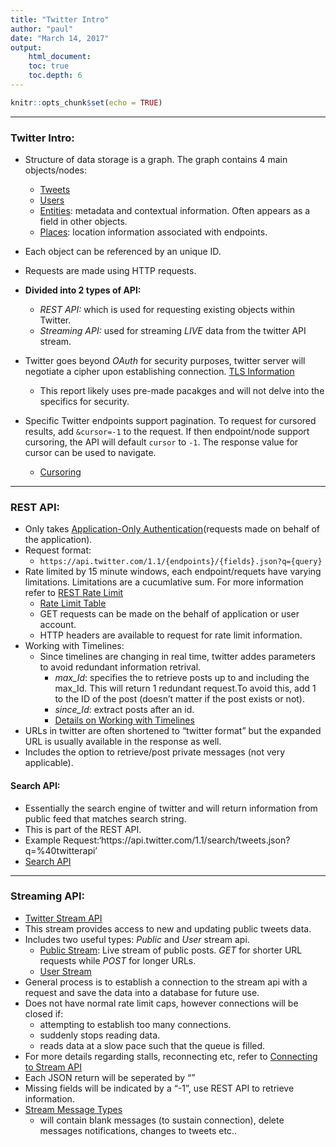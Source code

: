 ```yaml
---
title: "Twitter Intro"
author: "paul"
date: "March 14, 2017"
output: 
    html_document:
    toc: true
    toc.depth: 6
---
```


```r
knitr::opts_chunk$set(echo = TRUE)
```

*****

### Twitter Intro: 
*   Structure of data storage is a graph. The graph 
    contains 4 main objects/nodes:
    +   [Tweets](https://dev.twitter.com/overview/api/tweets)  
    +   [Users](https://dev.twitter.com/overview/api/users)
    +   [Entities](https://dev.twitter.com/overview/api/entities):
        metadata and contextual information. Often appears as a field in 
        other objects.
    +   [Places](https://dev.twitter.com/overview/api/places): location 
        information associated with endpoints.

*   Each object can be referenced by an unique ID. 

*   Requests are made using HTTP requests.
    
*   __Divided into 2 types of API:__
    +   _REST API:_ which is used for requesting existing
        objects within Twitter.
    +   _Streaming API:_ used for streaming _LIVE_ data from
        the twitter API stream. 

*   Twitter goes beyond _OAuth_ for security purposes, twitter 
    server will negotiate a cipher upon establishing connection. 
    [TLS Information](https://dev.twitter.com/overview/api/tls)
    +   This report likely uses pre-made pacakges and will not delve 
    into the specifics for security. 

*   Specific Twitter endpoints support pagination. To request for cursored results,
    add `&cursor=-1` to the request. If then endpoint/node support cursoring, 
    the API will default `cursor` to `-1`. The response value for cursor can 
    be used to navigate. 
    +   [Cursoring](https://dev.twitter.com/overview/api/cursoring)
    
    
*****

### REST API:
*   Only takes [Application-Only Authentication ](https://dev.twitter.com/oauth/application-only)(requests made on behalf of the 
    application). 
*   Request format:
    +   `https://api.twitter.com/1.1/{endpoints}/{fields}.json?q={query}`
*   Rate limited by 15 minute windows, each endpoint/requets have varying limitations. 
    Limitations are a cucumlative sum. For more information refer to [REST Rate Limit](https://dev.twitter.com/rest/public/rate-limiting)
    +   [Rate Limit Table](https://dev.twitter.com/rest/public/rate-limits)
    +   GET requests can be made on the behalf of application or user account.
    +   HTTP headers are available to request for rate limit information. 
*   Working with Timelines:
    +   Since timelines are changing in real time, twitter addes parameters 
        to avoid redundant information retrival. 
        +   _max_Id_: specifies the to retrieve posts up to and including the max_Id. 
        This will return 1 redundant request.To avoid this, add 1 to the ID of the post 
        (doesn't matter if the post exists or not).
        +   _since_Id_: extract posts after an id. 
        +   [Details on Working with Timelines](https://dev.twitter.com/rest/public/timelines)
*   URLs in twitter are often shortened to "twitter format" but the expanded URL is 
    usually available in the response as well. 
*   Includes the option to retrieve/post private messages (not very applicable).

#### Search API:
*   Essentially the search engine of twitter and will return 
    information from public feed that matches search string. 
*   This is part of the REST API.
*   Example Request:'https://api.twitter.com/1.1/search/tweets.json?q=%40twitterapi'
*   [Search API](https://dev.twitter.com/rest/public/search)


*****


### Streaming API:
*   [Twitter Stream API](https://dev.twitter.com/streaming/overview)
*   This stream provides access to new and updating public tweets data.
*   Includes two useful types: _Public_ and _User_ stream api. 
    +   [Public Stream](https://dev.twitter.com/streaming/public): Live stream 
        of public posts. _GET_ for shorter URL requests while _POST_ for longer
        URLs.
    +   [User Stream]()
*   General process is to establish a connection to the stream api with a request
    and save the data into a database for future use. 
*   Does not have normal rate limit caps, however connections will be closed if:
    +   attempting to establish too many connections. 
    +   suddenly stops reading data. 
    +   reads data at a slow pace such that the queue is filled. 
*   For more details regarding stalls, reconnecting etc, refer to 
    [Connecting to Stream API](https://dev.twitter.com/streaming/overview/connecting)
*   Each JSON return will be seperated by "\r\n"
*   Missing fields will be indicated by a "-1", use REST API to retrieve information.
*   [Stream Message Types](https://dev.twitter.com/streaming/overview/messages-types)
    +   will contain blank messages (to sustain connection), 
        delete messages notifications, 
        changes to tweets etc..
    



